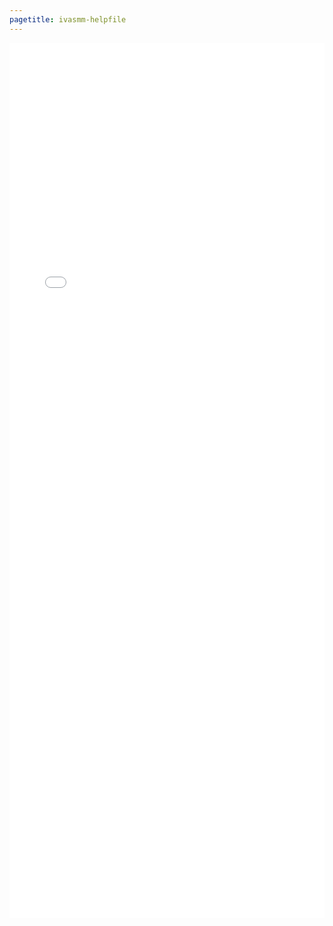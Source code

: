 ```yaml
---
pagetitle: ivasmm-helpfile
---
```


<iframe src="./helpfiles/ivasmm.html" width="100%" style="height: 100em; border: none">
</iframe>
